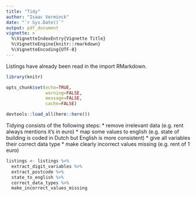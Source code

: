 ```yaml
---
title: "Tidy"
author: "Isaac Verminck"
date: "`r Sys.Date()`"
output: pdf_document
vignette: >
  %\VignetteIndexEntry{Vignette Title}
  %\VignetteEngine{knitr::rmarkdown}
  %\VignetteEncoding{UTF-8}
---
```


Listings have already been read in the import RMarkdown.

```r

library(knitr)

opts_chunk$set(echo=TRUE,
               warning=FALSE,
               message=FALSE,
               cache=FALSE)

devtools::load_all(here::here())

```

Tidying consists of the following steps:
* remove irrelevant data (e.g. rent always mentions it's in euro)
* map some values to english (e.g. state of building is coded in Dutch but English is more consistent)
* give all variables their correct data type
* make clearly incorrect values missing (e.g. rent of 1 euro)

```r

listings <- listings %>%
  extract_digit_variables %>% 
  extract_postcode %>% 
  state_to_english %>% 
  correct_data_types %>% 
  make_incorrect_values_missing
  

```

